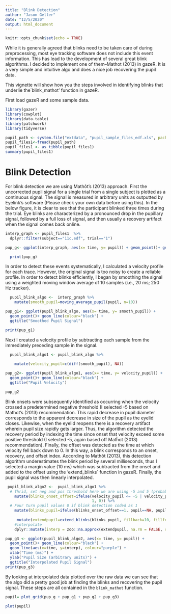 ```yaml
---
title: "Blink Detection"
author: "Jason Geller"
date: "12/5/2020"
output: html_document
---
```


```r
knitr::opts_chunk$set(echo = TRUE)
```

While it is generally agreed that blinks need to be taken care of during preprocessing, most eye tracking software does not include this event information. This has lead to the development of several great blink algorithms. I decided to implement one of them--Mathot (2013) in gazeR. It is a very simple and intuitive algo and does a nice job recovering the pupil data. 

This vignette will show how you the steps involved in identifying blinks that underlie the`blink_mathot' function in gazeR. 

First load gazeR and some sample data. 

```r
library(gazer)
library(cowplot)
library(data.table)
library(patchwork)
library(tidyverse)
```

```r
pupil_path <- system.file("extdata", "pupil_sample_files_edf.xls", package = "gazer")
pupil_files1<-fread(pupil_path)
pupil_files1 <- as_tibble(pupil_files1)
summary(pupil_files1)

```

# Blink Detection

For blink detection we are using Mathôt’s (2013) approach. First the 
uncorrected pupil signal for a single trial from a single subject is plotted as a continuous signal. 
The signal is measured in arbitrary units as outputted by Eyelink’s software 
(Please check your own data before using this). In the below figure, it is clear 
to see that the participant blinked three times during the trial. Eye blinks are
characterized by a pronounced drop in the pupillary signal, followed by a full loss of signal, 
and then usually a recovery artifact when the signal comes back online.


```r
interp_graph <- pupil_files1  %>%
  dplyr::filter(subject=="11c.edf", trial=="1")

pup_g<- ggplot(interp_graph, aes(x= time, y= pupil)) + geom_point()+ geom_line(colour="black") + ggtitle("Raw Pupil Signal")

  print(pup_g)


```

In order to detect these events systematically, I calculated a
velocity profile for each trace. However, the original signal is too noisy to create a reliable
profile. In order to detect blinks efficiently, I began by smoothing the signal using a weighted
moving window average of 10 samples (i.e., 20 ms; 250 Hz tracker). 


```r
  pupil_blink_algo <-  interp_graph %>%
    mutate(smooth_pupil=moving_average_pupil(pupil, n=10))

pup_g1<- ggplot(pupil_blink_algo, aes(x= time, y= smooth_pupil)) + 
  geom_point()+ geom_line(colour="black") + 
  ggtitle("Smoothed Pupil Signal")

print(pup_g1)
```


Next I created a velocity profile by subtracting each sample from the immediately
preceding sample in the signal. 


```r

  pupil_blink_algo1 <- pupil_blink_algo %>% 
  
    mutate(velocity_pupil=c(diff(smooth_pupil), NA))

pup_g2<- ggplot(pupil_blink_algo1, aes(x= time, y= velocity_pupil)) + 
  geom_point()+ geom_line(colour="black") + 
  ggtitle("Pupil Velocity")

pup_g2
```

Blink onsets were subsequently identified as occurring when the velocity crossed 
a predetermined negative threshold (I selected -5 based on Mathot's (2013) recommendation. 
This rapid decrease in pupil diameter corresponds to the
apparent decrease in size of the pupil as the eyelid closes. Likewise, when the eyelid reopens
there is a recovery artifact wherein pupil size rapidly gets larger. Thus, the algorithm detected the
recovery period by indexing the time since onset that velocity exceed some positive threshold (I
selected -5, again based off Matĥot (2013) recommendation). Finally, the offset was detected as the time at
which velocity fell back down to 0. In this way, a blink corresponds to an onset, recovery, and
offset index. According to Mathôt (2013), this detection algorithm underestimates the blink
period by several milliseconds, thus I selected a margin value (10 ms) which was subtracted from
the onset and added to the offset using the 'extend_blinks` function in gazeR. 
Finally, the pupil signal was then linearly interpolated. 

```r

 pupil_blink_algo2 <-  pupil_blink_algo1 %>%  
  # Thrid, set neg and pos threshold here we are using -5 and 5 (probably good idea to look at data)
    mutate(blinks_onset_offset=ifelse(velocity_pupil <= -5 | velocity_pupil >= 5, 
                                      1, 0)) %>%
  # Four turn pupil values 0 if blink detection coded as 1
    mutate(blinks_pupil=ifelse(blinks_onset_offset==1, pupil==NA, pupil)) %>%
  
     mutate(extendpupil=extend_blinks(blinks_pupil, fillback=10, fillforward=10, hz=250)) %>%
    #interpolate
    dplyr::mutate(interp = zoo::na.approx(extendpupil, na.rm = FALSE, rule=2))

```



```r

pup_g3 <- ggplot(pupil_blink_algo2, aes(x= time, y= pupil)) + 
  geom_point()+ geom_line(colour="black") +
  geom_line(aes(x=time, y=interp), colour="purple") + 
  xlab("Time (ms)") + 
  ylab("Pupil Size (arbitrary units)") + 
  ggtitle("Interpolated Pupil Signal")
print(pup_g3)

```

By looking at interpolated data plotted over the raw data we can see that the algo
did  a pretty good job at finding the blinks and recovering the pupil signal.
These steps are all contained in the `blink_mathot` function. 

```r


pupil= plot_grid(pup_g + pup_g1 + pup_g2 + pup_g3)

plot(pupil)
```




